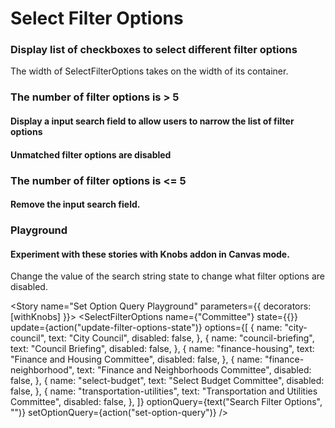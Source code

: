 

<Meta title="Filters|SelectFilterOptions" component={SelectFilterOptions} />

# Select Filter Options

### Display list of checkboxes to select different filter options

The width of SelectFilterOptions takes on the width of its container.

<Props of={SelectFilterOptions} />

### The number of filter options is > 5

#### Display a input search field to allow users to narrow the list of filter options

<Story name="Enabled Option Query">
  <SelectFilterOptions
    name={"Committee"}
    state={{}}
    update={action("update-filter-options-state")}
    options={[
      {
        name: "city-council",
        text: "City Council",
        disabled: false,
      },
      {
        name: "council-briefing",
        text: "Council Briefing",
        disabled: false,
      },
      {
        name: "finance-housing",
        text: "Finance and Housing Committee",
        disabled: false,
      },
      {
        name: "finance-neighborhood",
        text: "Finance and Neighborhoods Committee",
        disabled: false,
      },
      {
        name: "select-budget",
        text: "Select Budget Committee",
        disabled: false,
      },
      {
        name: "transportation-utilities",
        text: "Transportation and Utilities Committee",
        disabled: false,
      },
    ]}
    optionQuery={""}
    setOptionQuery={action("set-option-query")}
  />
</Story>

#### Unmatched filter options are disabled

<Story name="Disabled unmatched filter options">
  <SelectFilterOptions
    name={"Committee"}
    state={{}}
    update={action("update-filter-options-state")}
    options={[
      {
        name: "city-council",
        text: "City Council",
        disabled: false,
      },
      {
        name: "council-briefing",
        text: "Council Briefing",
        disabled: false,
      },
      {
        name: "finance-housing",
        text: "Finance and Housing Committee",
        disabled: false,
      },
      {
        name: "finance-neighborhood",
        text: "Finance and Neighborhoods Committee",
        disabled: false,
      },
      {
        name: "select-budget",
        text: "Select Budget Committee",
        disabled: false,
      },
      {
        name: "transportation-utilities",
        text: "Transportation and Utilities Committee",
        disabled: false,
      },
    ]}
    optionQuery={"city"}
    setOptionQuery={action("set-option-query")}
  />
</Story>

### The number of filter options is <= 5

#### Remove the input search field.

<Story name="Disabled Option Query">
  <SelectFilterOptions
    name={"Committee"}
    state={{}}
    update={action("update-filter-options-state")}
    options={[
      {
        name: "city-council",
        text: "City Council",
        disabled: false,
      },
      {
        name: "council-briefing",
        text: "Council Briefing",
        disabled: false,
      },
      {
        name: "finance-housing",
        text: "Finance and Housing Committee",
        disabled: false,
      },
      {
        name: "finance-neighborhood",
        text: "Finance and Neighborhoods Committee",
        disabled: false,
      },
    ]}
    optionQuery={""}
    setOptionQuery={action("set-option-query")}
  />
</Story>

### Playground

#### Experiment with these stories with Knobs addon in Canvas mode.

Change the value of the search string state to change what filter options are disabled.

<Story name="Set Option Query Playground" parameters={{ decorators: [withKnobs] }}>
  <SelectFilterOptions
    name={"Committee"}
    state={{}}
    update={action("update-filter-options-state")}
    options={[
      {
        name: "city-council",
        text: "City Council",
        disabled: false,
      },
      {
        name: "council-briefing",
        text: "Council Briefing",
        disabled: false,
      },
      {
        name: "finance-housing",
        text: "Finance and Housing Committee",
        disabled: false,
      },
      {
        name: "finance-neighborhood",
        text: "Finance and Neighborhoods Committee",
        disabled: false,
      },
      {
        name: "select-budget",
        text: "Select Budget Committee",
        disabled: false,
      },
      {
        name: "transportation-utilities",
        text: "Transportation and Utilities Committee",
        disabled: false,
      },
    ]}
    optionQuery={text("Search Filter Options", "")}
    setOptionQuery={action("set-option-query")}
  />
</Story>
